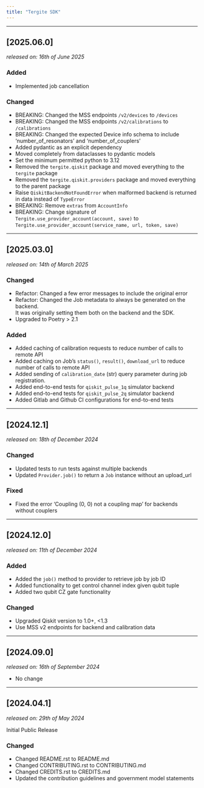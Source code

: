 ```yaml
---
title: "Tergite SDK"
---
```


---

## [2025.06.0]
_released on: 16th of June 2025_

### Added

- Implemented job cancellation

### Changed

- BREAKING: Changed the MSS endpoints `/v2/devices` to `/devices`
- BREAKING: Changed the MSS endpoints `/v2/calibrations` to `/calibrations`
- BREAKING: Changed the expected Device info schema to include 'number_of_resonators' and 'number_of_couplers'
- Added pydantic as an explicit dependency
- Moved completely from dataclasses to pydantic models
- Set the minimum permitted python to 3.12
- Removed the `tergite.qiskit` package and moved everything to the `tergite` package
- Removed the `tergite.qiskit.providers` package and moved everything to the parent package
- Raise `QiskitBackendNotFoundError` when malformed backend is returned in data instead of `TypeError`
- BREAKING: Remove `extras` from `AccountInfo`
- BREAKING: Change signature of `Tergite.use_provider_account(account, save)` to `Tergite.use_provider_account(service_name, url, token, save)`


---

## [2025.03.0]
_released on: 14th of March 2025_

### Changed

- Refactor: Changed a few error messages to include the original error
- Refactor: Changed the Job metadata to always be generated on the backend.  
  It was originally setting them both on the backend and the SDK.
- Upgraded to Poetry > 2.1

### Added

- Added caching of calibration requests to reduce number of calls to remote API
- Added caching on Job's `status()`, `result()`, `download_url` to reduce number of calls to remote API
- Added sending of `calibration_date` (str) query parameter during job registration.
- Added end-to-end tests for `qiskit_pulse_1q` simulator backend
- Added end-to-end tests for `qiskit_pulse_2q` simulator backend
- Added Gitlab and Github CI configurations for end-to-end tests

---

## [2024.12.1]
_released on: 18th of December 2024_

### Changed

- Updated tests to run tests against multiple backends
- Updated `Provider.job()` to return a `Job` instance without an upload_url

### Fixed

- Fixed the error 'Coupling (0, 0) not a coupling map' for backends without couplers

---

## [2024.12.0]
_released on: 11th of December 2024_

### Added

- Added the `job()` method to provider to retrieve job by job ID
- Added functionality to get control channel index given qubit tuple
- Added two qubit CZ gate functionality 

### Changed

- Upgraded Qiskit version to 1.0+, <1.3
- Use MSS v2 endpoints for backend and calibration data

---

## [2024.09.0]
_released on: 16th of September 2024_

- No change

---

## [2024.04.1]
_released on: 29th of May 2024_

Initial Public Release

### Changed

- Changed README.rst to README.md
- Changed CONTRIBUTING.rst to CONTRIBUTING.md
- Changed CREDITS.rst to CREDITS.md
- Updated the contribution guidelines and government model statements
